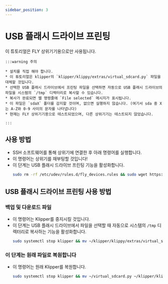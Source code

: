 ```yaml
---
sidebar_position: 3
---
```


# USB 플래시 드라이브 프린팅

이 튜토리얼은 FLY 상위기기용으로만 사용됩니다.

    :::warning 주의

    * 설치를 직접 해야 합니다.
    * 이 튜토리얼은 klipper의 `klipper/klippy/extras/virtual_sdcard.py` 파일을 대체할 것입니다.
    * 선택한 USB 플래시 드라이브에서 프린팅 파일을 선택하면 자동으로 USB 플래시 드라이브의 파일을 시스템의 `/tmp` 디렉터리로 복사할 수 있습니다.
    * 복사가 완료되면 웹 명령줄에 `File selected` 메시지가 표시됩니다.
    * 이 파일은 `sdaX` 폴더를 감지할 것이며, 없으면 실행하지 않습니다. (여기서 sda 중 X는 A-Z와 0-9 사이의 문자를 나타냅니다)
    * 현재는 FLY 상위기기용으로 테스트되었으며, 다른 상위기기는 테스트되지 않았습니다.

    :::

## 사용 방법



* SSH 소프트웨어를 통해 상위기에 연결한 후 아래 명령어를 실행합니다.
* 이 명령어는 상위기를 재부팅할 것입니다!
* 이 단계는 USB 플래시 드라이브 프린팅 기능을 활성화합니다.
    ```bash
    sudo rm -rf /etc/udev/rules.d/fly_devices.rules && sudo wget https://cdn.mellow.klipper.cn/Utils/fly_devices.rules -O /etc/udev/rules.d/fly_devices.rules > /dev/null 2>&1 && sudo chmod +x /etc/udev/rules.d/fly_devices.rules && sudo service udev restart && sudo reboot
    ```

## USB 플래시 드라이브 프린팅 사용 방법

### 백업 및 다운로드 파일

* 이 명령어는 Klipper를 중지시킬 것입니다.
* 이 단계는 USB 플래시 드라이브에서 파일을 선택할 때 자동으로 시스템의 `/tmp` 디렉터리로 복사하는 기능을 활성화합니다.
    ```bash
    sudo systemctl stop klipper && mv ~/klipper/klippy/extras/virtual_sdcard.py ~/virtual_sdcard.py && curl -kfsSL https://cdn.mellow.klipper.cn/firmware/virtual_sdcard.py -o ~/klipper/klippy/extras/virtual_sdcard.py && sudo systemctl restart klipper
    ```

### 이 단계는 원래 파일로 복원합니다

* 이 명령어는 원래 Klipper를 복원합니다.
    ```bash
    sudo systemctl stop klipper && mv ~/virtual_sdcard.py ~/klipper/klippy/extras/virtual_sdcard.py && sudo systemctl restart klipper
    ```
